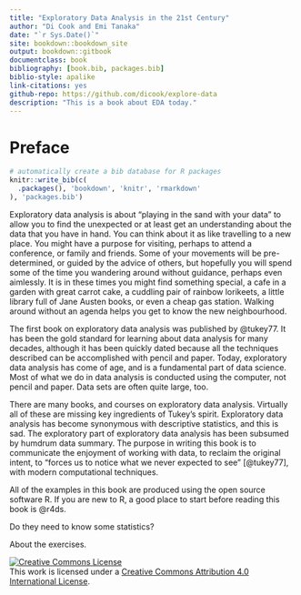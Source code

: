 ```yaml
--- 
title: "Exploratory Data Analysis in the 21st Century"
author: "Di Cook and Emi Tanaka"
date: "`r Sys.Date()`"
site: bookdown::bookdown_site
output: bookdown::gitbook
documentclass: book
bibliography: [book.bib, packages.bib]
biblio-style: apalike
link-citations: yes
github-repo: https://github.com/dicook/explore-data
description: "This is a book about EDA today."
---
```


# Preface

<!-- Preface: Most often found in non-fiction books or academic writing, a preface is written from the point of view of the author. This short introductory statement reveals information about why the author wrote the book. A writer might also talk about themselves and why they are qualified to write about this topic. -->

```r
# automatically create a bib database for R packages
knitr::write_bib(c(
  .packages(), 'bookdown', 'knitr', 'rmarkdown'
), 'packages.bib')
```

<!-- https://www.masterclass.com/articles/how-to-write-a-preface-for-a-book#how-to-write-a-preface-in-4-steps
- Explain why the author chose to write about this topic 
- Reveal their motivation and inspiration for writing the book 
- Describe the process of researching the topic of the book  - Outline the process of writing the book, including any challenges and how long it took 

 Brevity Is Better. Be Interesting. Think of a Preface as a “Making of.” Inspire Readers by Sharing Your Passion. -->

<!-- From my experience, also set out expectations. who should read it, what do they need to know before reading. 
-->

<!-- history and motivation -->

Exploratory data analysis is about "playing in the sand with your data" to allow you to find the unexpected or at least get an understanding about the data that you have in hand. You can think about it as like travelling to a new place. You might have a purpose for visiting, perhaps to attend a conference, or family and friends. Some of your movements will be pre-determined, or guided by the advice of others, but hopefully you will spend some of the time you wandering around without guidance, perhaps even aimlessly. It is in these times you might find something special, a cafe in a garden with great carrot cake, a cuddling pair of rainbow lorikeets, a little library full of Jane Austen books, or even a cheap gas station. Walking around without an agenda helps you get to know the new neighbourhood. 

The first book on exploratory data analysis was published by @tukey77. It has been the gold standard for learning about data analysis for many decades, although it has been quickly dated because all the techniques described can be accomplished with pencil and paper. Today, exploratory data analysis has come of age, and is a fundamental part of data science. Most of what we do in data analysis is conducted using the computer, not pencil and paper. Data sets are often quite large, too.

<!-- why write this book -->

There are many books, and courses on exploratory data analysis. Virtually all of these are missing key ingredients of Tukey's spirit. Exploratory data analysis has become synonymous with descriptive statistics, and this is sad. The exploratory part of exploratory data analysis has been subsumed by humdrum data summary. The purpose in writing this book is to communicate the enjoyment of working with data, to reclaim the original intent, to "forces us to notice what we never expected to see" [@tukey77], with modern computational techniques. 

<!-- Talk about teaching -->

<!-- what you need to know -->
All of the examples in this book are produced using the open source software R. If you are new to R, a good place to start before reading this book is @r4ds. 

Do they need to know some statistics?
 
About the exercises.


<a rel="license" href="http://creativecommons.org/licenses/by/4.0/"><img alt="Creative Commons License" style="border-width:0" src="https://i.creativecommons.org/l/by/4.0/88x31.png" /></a><br />This work is licensed under a <a rel="license" href="http://creativecommons.org/licenses/by/4.0/">Creative Commons Attribution 4.0 International License</a>.
